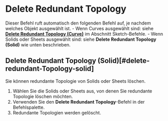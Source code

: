 
<Reference shortcut="" command="Delete Redundant Topology" button="" />

# Delete Redundant Topology

Dieser Befehl ruft automatisch den folgenden Befehl auf, je nachdem welches Objekt ausgewählt ist.
    - Wenn Curves ausgewählt sind: siehe [**Delete Redundant Topology (Curve)**](../sketch/delete-redundant-topology#delete-redundant-topology-curve) im Abschnitt Sketch-Befehle.
    - Wenn Solids oder Sheets ausgewählt sind: siehe **Delete Redundant Topology (Solid)** wie unten beschrieben.

## Delete Redundant Topology (Solid)[#delete-redundant-Topology-solid]

Sie können redundante Topologie von Solids oder Sheets löschen.

1. Wählen Sie die Solids oder Sheets aus, von denen Sie redundante Topologie löschen möchten.
2. Verwenden Sie den **Delete Redundant Topology**-Befehl in der Befehlspalette.
3. Redundante Topologien werden gelöscht.

<VideoPlayer fileName="delete-redundant-topology-solid"/>